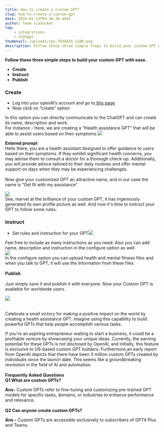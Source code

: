 ```yaml
---
title: How to create a Custom GPT?
slug: how-to-create-a-custom-gpt
date: 2024-01-23T05:38:38.494Z
author: Team viaSocket
tag:
    - integrations
    - chatgpt
thumbnail: /uploads/cpu-7938434_1280.png
description: Follow these three simple steps to build your custom GPT with ease.
---
```


**Follow these three simple steps to build your custom GPT with ease.**

-   **Create**
-   **Instruct**
-   **Publish**

### Create  

-   Log into your openAI’s account and go to[ this page](https://chat.openai.com/gpts) [](https://chat.openai.com/gpts)
-   Now click on “create” option

In this option you can directly communicate to the ChatGPT and can create its name, description and work.\
For instance - Here, we are creating a “Health assistance GPT” that will be able to assist users based on their symptoms.![](https://lh7-us.googleusercontent.com/WrtfTUmxAq7vRfRgFMZe5ixsom7tVGJPzux5hXVTcXfguCp44nXPsRIwSvZ8esKsqkfJ1hmv2ugOU4C9lLWYIXTZHWYg1HNhnySlYNjdlH8bOOU2gJ8dT3qEVGUoWOEkLIJ602dhfjUphN1taMRT8wE)

**Entered prompt**\
Hello there, you are a health assistant designed to offer guidance to users based on their symptoms. If they exhibit significant health concerns, you may advise them to consult a doctor for a thorough check-up. Additionally, you will provide advice tailored to their daily routines and offer mental support on days when they may be experiencing challenges.\
\
Now give your customized GPT an attractive name, and in our case the name is “Get fit with my assistance”

![](https://lh7-us.googleusercontent.com/fynV9mPp1Z8usOz6fxAzZJvtjsL2ZqYqnwAT8WTVlhmUwsCo6CFzVWUnnMluuPDhF0CaVdIQoHdqP3tgYQTpdylwzMADB0cw35n4f9LizQNjRBaRu-zMRJ-nCtbpDQbqRu7ilL2o78AkdFIM0IBn3qA)\
See, marvel at the brilliance of your custom GPT, it has ingeniously         generated its own profile picture as well. And now it's time to instruct your GPT to follow some rules.

### Instruct  

-   Set rules and instruction for your GPT![](https://lh7-us.googleusercontent.com/zq1pJ7J4ejAEiIYnDd4qi_2YYUc0ThuzlaZ8IofwoeBCPyknpcXNuMpWPwWBB8HllorqkJk-MeynNg4-XdzVlIhItmyVEnM7t7eBQoAlEIjb8CaZcFGNjaxTTnuzAFSwPilshL8jfyX3wqyWfcPC_Yo)

Feel free to include as many instructions as you need. Also you can add name, description and instruction in the configure option as well.\
![](https://lh7-us.googleusercontent.com/xNl51tAF6MXsQj9Earg-d4yrza66jU3rDPc7W7lh-ZQ5vTp7jFyhWfS4Wo0ebQ8mr_RXOXHMJrE0tz3jv1DyA1KQ6NfmUGexc_DWaAKo5JZ77t3dF8hrtMHO7dTgj5xgTigJJtHmw5e7WTFTN-5ByR8)\
In the configure option you can upload health and mental fitness files and when you talk to GPT, it will use the information from these files.\
\
**Publish** \
\
Just simply save it and publish it with everyone. Now your Custom GPT is available for worldwide users.

![](https://lh7-us.googleusercontent.com/4rIn1-BOH4mgesf2kE59kjVBdU0-Y2s3Oxcv8V2paHq6vx_NEydQzEwZAl_bN88w3DDKmWpmCEr5jg5Z_BbS_Vr8DovXQdoxkbL1Hw_mq88kFFVlsg8KHu5NwyZvCVqmy9P8MV87i4dVtrQq4GwcTSA)\
\
\
Celebrate a small victory for making a positive impact on the world by creating a health assistance GPT. Imagine using this capability to build powerful GPTs that help people accomplish various tasks.

If you're an aspiring entrepreneur waiting to start a business, it could be a profitable venture by showcasing your unique ideas. Currently, the earning potential for these GPTs is not disclosed by OpenAI, and initially, this feature is exclusive to US-based custom GPT builders. Furthermore,an early report from OpenAI depicts that there have been 3 million custom GPTs created by individuals since the launch date. This seems like a groundbreaking revolution in the field of AI and automation.\
\
**Frequently Asked Questions**\
**Q1 What are custom GPTs?**

**Ans-** Custom GPTs refer to fine-tuning and customizing pre-trained GPT models for specific tasks, domains, or industries to enhance performance and relevance.\
\
**Q2 Can anyone create custom GPTs?**

**Ans -** Custom GPTs are accessible exclusively to subscribers of GPT4 Plus and Teams.
